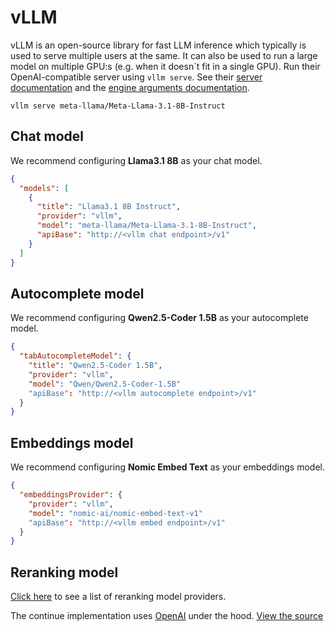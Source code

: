 
# vLLM

vLLM is an open-source library for fast LLM inference which typically is used to serve multiple users at the same. It can also be used to run a large model on multiple GPU:s (e.g. when it doesn´t fit in a single GPU). Run their OpenAI-compatible server using `vllm serve`. See their [server documentation](https://docs.vllm.ai/en/latest/serving/openai_compatible_server.html) and the [engine arguments documentation](https://docs.vllm.ai/en/latest/usage/engine_args.html).

```shell
vllm serve meta-llama/Meta-Llama-3.1-8B-Instruct
```

## Chat model

We recommend configuring **Llama3.1 8B** as your chat model.

```json title="config.json (Deprecated)"
{
  "models": [
    {
      "title": "Llama3.1 8B Instruct",
      "provider": "vllm",
      "model": "meta-llama/Meta-Llama-3.1-8B-Instruct",
      "apiBase": "http://<vllm chat endpoint>/v1"
    }
  ]
}
```

## Autocomplete model

We recommend configuring **Qwen2.5-Coder 1.5B** as your autocomplete model.

```json title="config.json (Deprecated)"
{
  "tabAutocompleteModel": {
    "title": "Qwen2.5-Coder 1.5B",
    "provider": "vllm",
    "model": "Qwen/Qwen2.5-Coder-1.5B"
    "apiBase": "http://<vllm autocomplete endpoint>/v1"
  }
}
```

## Embeddings model

We recommend configuring **Nomic Embed Text** as your embeddings model.

```json title="config.json (Deprecated)"
{
  "embeddingsProvider": {
    "provider": "vllm",
    "model": "nomic-ai/nomic-embed-text-v1"
    "apiBase": "http://<vllm embed endpoint>/v1"
  }
}
```

## Reranking model

[Click here](../../model-types/reranking.md) to see a list of reranking model providers.

The continue implementation uses [OpenAI](../top-level/openai.md) under the hood. [View the source](https://github.com/continuedev/continue/blob/main/core/llm/llms/Vllm.ts)
